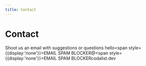 ```yaml
---
title: Contact
---
```


# Contact

Shoot us an email with suggestions or questions hello<span style={{display:'none'}}>EMAIL SPAM BLOCKER</span>@<span style={{display:'none'}}>EMAIL SPAM BLOCKER</span>codalist.dev
